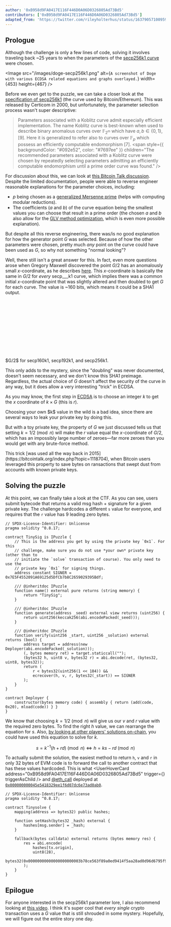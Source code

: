 ```yaml
---
author: '0xB958d9FA0417E116F446D0A06D0326805Ad73Bd5'
contributors: ['0xB958d9FA0417E116F446D0A06D0326805Ad73Bd5']
adapted_from: 'https://twitter.com/rileyholterhus/status/1637905710095933441'
---
```


## Prologue

Although the challenge is only a few lines of code, solving it involves traveling back ~25 years to when the parameters of the [secp256k1 curve](https://en.bitcoin.it/wiki/Secp256k1) were chosen.

<Image
  src="/images/doge-secp256k1.png"
  alt={`A screenshot of Doge with various ECDSA related equations and graphs overlayed.`}
  width={453}
  height={467}
/>

Before we even get to the puzzle, we can take a closer look at the [specification of secp256k1](https://www.secg.org/SEC2-Ver-1.0.pdf) (the curve used by Bitcoin/Ethereum). This was released by Certicom in 2000, but unfortunately, the parameter selection process wasn't super descriptive:

> Parameters associated with a Koblitz curve admit especially efficient implementation. The name Koblitz curve is best-known when used to describe binary anomalous curves over $\mathbb{F}_{2^m}$ which have $a,b\in\{0,1\}$, [9]. Here it is generalized to refer also to curves over $\mathbb{F}_p$ which possess an efficiently computable endomorphism [7]. <span style={{ backgroundColor: "#092e52", color: "#7697ee" }} children="The recommended parameters associated with a Koblitz curve were chosen by repeatedly selecting parameters admitting an efficiently computable endomorphism until a prime order curve was found." />

For discussion about this, we can look at [this Bitcoin Talk discussion](https://bitcointalk.org/index.php?topic=289795.0). Despite the limited documentation, people were able to reverse engineer reasonable explanations for the parameter choices, including:

- $p$ being chosen as a [generalized Mersenne prime](https://en.wikipedia.org/wiki/Solinas_prime) (helps with computing modular reductions).
- The coefficients ($a$ and $b$) of the curve equation being the smallest values you can choose that result in a prime order (the chosen $a$ and $b$ also allow for the [GLV method optimization](https://link.springer.com/chapter/10.1007/3-540-44647-8_11), which is even more possible explanation).

But despite all this reverse engineering, there was/is no good explanation for how the generator point $G$ was selected. Because of how the other parameters were chosen, pretty much _any_ point on the curve could have been used as $G$, so why not something "normal looking"?

Well, there still isn't a great answer for this. In fact, even more questions arose when Gregory Maxwell discovered the point $G/2$ has an anomalously small $x$-coordinate, as he describes [here](https://crypto.stackexchange.com/questions/60420/what-does-the-special-form-of-the-base-point-of-secp256k1-allow/76010#76010). This $x$-coordinate is basically the same in $G/2$ for _every_ secp\_\_\_k1 curve, which implies there was a common initial $x$-coordinate point that was slightly altered and then doubled to get $G$ for each curve. The value is ~160 bits, which means it could be a SHA1 output.

<ComponentsDisplay className="overflow-x-scroll">
  <div
    className="not-prose"
    style={{ display: 'flex', flexDirection: 'column', alignItems: 'center', gap: '0.5rem' }}
  >
    <div
      style={{
        fontWeight: 400,
        display: 'flex',
        flexDirection: 'column',
        alignItems: 'center',
        gap: '0.125rem',
      }}
    >
      <code style={{ color: '#758195', fontSize: '0.875rem' }}>
        <span children="0x0000000000000000000000004" />
        <span children="8ce563f89a0ed9414f5aa28ad0d96d6795f9c6" style={{ color: '#c1cdd9' }} />
        <span children="2" />
      </code>
      <code style={{ color: '#758195', fontSize: '0.875rem' }}>
        <span children="0x00000000000000000554123b7" />
        <span children="8ce563f89a0ed9414f5aa28ad0d96d6795f9c6" style={{ color: '#c1cdd9' }} />
        <span children="6" />
      </code>
      <code style={{ color: '#758195', fontSize: '0.875rem' }}>
        <span children="0x00000000000000000000003b7" />
        <span children="8ce563f89a0ed9414f5aa28ad0d96d6795f9c6" style={{ color: '#c1cdd9' }} />
        <span children="3" />
      </code>
    </div>
    <div style={{ fontSize: '0.875rem', color: '#758195' }}>
      $G/2$ for secp160k1, secp192k1, and secp256k1.
    </div>
  </div>
</ComponentsDisplay>

This only adds to the mystery, since the "doubling" was never documented, doesn't seem necessary, and we don't know this SHA1 preimage. Regardless, the actual choice of $G$ doesn't affect the security of the curve in any way, but it does allow a very interesting "trick" in ECDSA.

As you may know, the first step in [ECDSA](https://en.wikipedia.org/wiki/Elliptic_Curve_Digital_Signature_Algorithm) is to choose an integer $k$ to get the $x$ coordinate of $k\times G$ (this is $r$).

<Callout intent="warning">
  Choosing your own $k$ value in the wild is a bad idea, since there are several ways to leak your
  private key by doing this.
</Callout>

But with a toy private key, the property of $G$ we just discussed tells us that setting $k=1/2\pmod n$ will make the $r$ value equal the $x$-coordinate of $G/2$, which has an impossibly large number of zeroes—far more zeroes than you would get with any brute-force method.

<Callout>
  This trick [was used all the way back in 2015](https://bitcointalk.org/index.php?topic=1118704),
  when Bitcoin users leveraged this property to save bytes on ransactions that swept dust from
  accounts with known private keys.
</Callout>

## Solving the puzzle

At this point, we can finally take a look at the CTF. As you can see, users submit bytecode that returns a valid msg hash + signature for a given private key. The challenge hardcodes a different `s` value for everyone, and requires that the `r` value has 9 leading zero bytes.

```sol fileName="Puzzle.sol" highlightLines={[27]}
// SPDX-License-Identifier: Unlicense
pragma solidity ^0.8.17;

contract TinySig is IPuzzle {
    // This is the address you get by using the private key `0x1`. For this
    // challenge, make sure you do not use *your own* private key (other than to
    // initiate the `solve` transaction of course). You only need to use the
    // private key `0x1` for signing things.
    address constant SIGNER = 0x7E5F4552091A69125d5DfCb7b8C2659029395Bdf;

    /// @inheritdoc IPuzzle
    function name() external pure returns (string memory) {
        return "TinySig";
    }

    /// @inheritdoc IPuzzle
    function generate(address _seed) external view returns (uint256) {
        return uint256(keccak256(abi.encodePacked(_seed)));
    }

    /// @inheritdoc IPuzzle
    function verify(uint256 _start, uint256 _solution) external returns (bool) {
        address target = address(new Deployer(abi.encodePacked(_solution)));
        (, bytes memory ret) = target.staticcall("");
        (bytes32 h, uint8 v, bytes32 r) = abi.decode(ret, (bytes32, uint8, bytes32));
        return (
            r < bytes32(uint256(1 << 184)) &&
            ecrecover(h, v, r, bytes32(_start)) == SIGNER
        );
    }
}

contract Deployer {
    constructor(bytes memory code) { assembly { return (add(code, 0x20), mload(code)) } }
}
```

We know that choosing $k=1/2\pmod n$ will give us our $v$ and $r$ value with the required zero bytes. To find the right $h$ value, we can rearrange the equation for $s$. Also, [by looking at other players' solutions on-chain](https://etherscan.io/advanced-filter?fadd=0x0000000006bC8D9e5e9d436217B88De704a9F307&tadd=0x0000000006bC8D9e5e9d436217B88De704a9F307&mtd=0x31468f06%7eSolve&txntype=0&age=2023-03-18%7e2023-03-24), you could have used this equation to solve for $k$.

$$
s=k^{-1}(h+rd)\pmod n\iff h=ks-rd\pmod n
$$

To actually submit the solution, the easiest method to return `h`, `v` and `r` in only 32 bytes of EVM code is to forward the call to another contract that has these values hardcoded. This is what <UserHoverCard address="0xB958d9FA0417E116F446D0A06D0326805Ad73Bd5" trigger={<AddressLinkClient address="0xB958d9FA0417E116F446D0A06D0326805Ad73Bd5" />} triggerAsChild /> and [@eth_call](https://twitter.com/eth_call) deployed at [`0x000000000045e5418329ee1f6d07dc6e73ad0ab0`](https://etherscan.io/address/0x000000000045e5418329ee1f6d07dc6e73ad0ab0).

```sol fileName="Tinysolve.sol"
// SPDX-License-Identifier: Unlicense
pragma solidity ^0.8.17;

contract Tinysolve {
    mapping(address => bytes32) public hashes;

    function setHash(bytes32 _hash) external {
        hashes[msg.sender] = _hash;
    }

    fallback(bytes calldata) external returns (bytes memory res) {
        res = abi.encode(
            hashes[tx.origin],
            uint8(28),
            bytes32(0x00000000000000000000003b78ce563f89a0ed9414f5aa28ad0d96d6795f9c63)
        );
    }
}
```

## Epilogue

For anyone interested in the secp256k1 parameter lore, I also recommend looking at [this video](https://youtu.be/NGLR2N4EK58). I think it's super cool that _every single_ crypto transaction uses a $G$ value that is still shrouded in some mystery. Hopefully, we will figure out the entire story one day.
